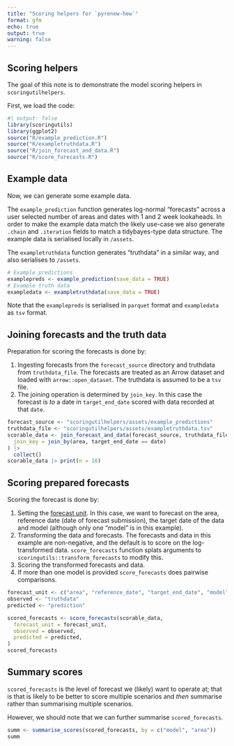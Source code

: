 ```yaml
---
title: "Scoring helpers for `pyrenew-hew`"
format: gfm
echo: true
output: true
warning: false
---
```


## Scoring helpers

The goal of this note is to demonstrate the model scoring helpers in `scoringutilhelpers`.

First, we load the code:

```r
#| output: false
library(scoringutils)
library(ggplot2)
source("R/example_prediction.R")
source("R/exampletruthdata.R")
source("R/join_forecast_and_data.R")
source("R/score_forecasts.R")
```

## Example data

Now, we can generate some example data.

The `example_prediction` function generates log-normal "forecasts" across a user selected number of areas and dates with 1 and 2 week lookaheads.
In order to make the example data match the likely use-case we also generate `.chain` and `.iteration` fields to match a tidybayes-type data structure.
The example data is serialised locally in `/assets`.

The `exampletruthdata` function generates "truthdata" in a similar way, and also serialises to `/assets`.

```r
# Example predictions
examplepreds <- example_prediction(save_data = TRUE)
# Example truth data
exampledata <- exampletruthdata(save_data = TRUE)
```

Note that the `examplepreds` is serialised in `parquet` format and `exampledata` as `tsv` format.

## Joining forecasts and the truth data

Preparation for scoring the forecasts is done by:

1. Ingesting forecasts from the `forecast_source` directory and truthdata from `truthdata_file`. The forecasts are treated as an Arrow dataset and loaded with `arrow::open_dataset`. The truthdata is assumed to be a `tsv` file.
2. The joining operation is determined by `join_key`. In this case the forecast is _to_ a date in `target_end_date` scored with data recorded at that `date`.

```r
forecast_source <- "scoringutilhelpers/assets/example_predictions"
truthdata_file <- "scoringutilhelpers/assets/exampletruthdata.tsv"
scorable_data <- join_forecast_and_data(forecast_source, truthdata_file,
  join_key = join_by(area, target_end_date == date)
) |>
  collect()
scorable_data |> print(n = 10)
```

## Scoring prepared forecasts

Scoring the forecast is done by:

1. Setting the [forecast unit](https://epiforecasts.io/scoringutils/dev/index.html#the-forecast-unit). In this case, we want to forecast on the area, reference date (date of forecast submission), the target date of the data and model (although only one "model" is in this example).
2. Transforming the data and forecasts. The forecasts and data in this example are non-negative, and the default is to score on the log-transformed data. `score_forecasts` function splats arguments to `scoringutils::transform_forecasts` to modify this.
3. Scoring the transformed forecasts and data.
4. If more than one model is provided `score_forecasts` does pairwise comparisons.

```r
forecast_unit <- c("area", "reference_date", "target_end_date", "model")
observed <- "truthdata"
predicted <- "prediction"

scored_forecasts <- score_forecasts(scorable_data,
  forecast_unit = forecast_unit,
  observed = observed,
  predicted = predicted,
)
scored_forecasts
```

## Summary scores

`scored_forecasts` is the level of forecast we (likely) want to operate at; that is that is likely to be better to score multiple scenarios and _then_ summarise rather than summarising multiple scenarios.

However, we should note that we can further summarise `scored_forecasts`.

```r
summ <- summarise_scores(scored_forecasts, by = c("model", "area"))
summ
```

